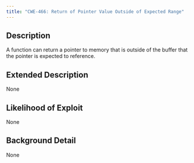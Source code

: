 ```yaml
---
title: "CWE-466: Return of Pointer Value Outside of Expected Range"
---
```


## Description
A function can return a pointer to memory that is outside of the buffer that the pointer is expected to reference.

## Extended Description
None

## Likelihood of Exploit
None

## Background Detail
None
        